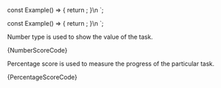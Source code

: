 
const Example() => {
	return <Score bar={95} isPercentage={false} />;
}\n
`;

const Example() => {
	return <Score bar={95} />;
}\n
`;

<Section
	title="Tab (number)"
	contained={true}
	border={true}
	style={{ paddingRight: 0, paddingLeft: 0 }}
>
	<p>Number type is used to show the value of the task.</p>
	<Preview wrapper={true}>
		<Accordion bar={50} value="295" isPercentage={false} />
	</Preview>
	<Snippet language="js">{NumberScoreCode}</Snippet>
</Section>

<Section
	title="Tab (percentage)"
	contained={true}
	border={true}
	style={{ paddingRight: 0, paddingLeft: 0 }}
>
	<p>
		Percentage score is used to measure the progress of the particular task.
	</p>
	<Preview wrapper={true}>
		<Accordion bar={95} />
	</Preview>
	<Snippet language="js">{PercentageScoreCode}</Snippet>
</Section>
